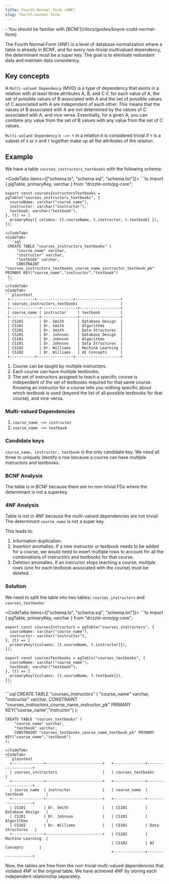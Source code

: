 ```yaml
---
title: Fourth Normal Form (4NF)
slug: fourth-normal-form
---
```



<Prerequisites>
- You should be familiar with [BCNF](/docs/guides/boyce-codd-normal-form)
</Prerequisites>

The Fourth Normal Form (4NF) is a level of database normalization where a table is already in BCNF, and for every non-trivial multivalued dependency, the determinant must be a super key. The goal is to eliminate redundant data and maintain data consistency.

## Key concepts

A `Multi-valued Dependency` (MVD) is a type of dependency that exists in a relation with at least three attributes A, B, and C if, for each value of A, the set of possible values of B associated with A and the set of possible values of C associated with A are independent of each other. This means that the values of B associated with A are not determined by the values of C associated with A, and vice versa. Essentially, for a given A, you can combine any value from the set of B values with any value from the set of C values.

`Multi-valued Dependency` `X ->> Y` in a relation `R` is considered trivial if `Y` is a subset of `X` or `X` and `Y` together make up all the attributes of the relation.

## Example

We have a table `courses_instructors_textbooks` with the following schema:

<CodeTabs items={["schema.ts", "schema.sql", "schema.txt"]}>
  <CodeTab>
    ```ts
    import { pgTable, primaryKey, varchar } from "drizzle-orm/pg-core";

    export const coursesInstructorsTextbooks = pgTable("courses_instructors_textbooks", {
      courseName: varchar("course_name"),
      instructor: varchar("instructor"),
      textbook: varchar("textbook"),
    }, (t) => [
      primaryKey({ columns: [t.courseName, t.instructor, t.textbook] }),
    ]);
   ```
  </CodeTab>
  <CodeTab>
    ```sql
    CREATE TABLE "courses_instructors_textbooks" (
    	"course_name" varchar,
    	"instructor" varchar,
    	"textbook" varchar,
    	CONSTRAINT "courses_instructors_textbooks_course_name_instructor_textbook_pk" PRIMARY KEY("course_name","instructor","textbook")
    );
    ```
  </CodeTab>
  <CodeTab>
  ```plaintext
    +-----------+----------------+--------------------+
    | courses_instructors_textbooks                   |
    +-------------+----------------+------------------+
    | course_name | instructor     | textbook         |
    +-------------+----------------+------------------+
    | CS101       | Dr. Smith      | Database Design  |
    | CS101       | Dr. Smith      | Algorithms       |
    | CS101       | Dr. Smith      | Data Structures  |
    | CS101       | Dr. Johnson    | Database Design  |
    | CS101       | Dr. Johnson    | Algorithms       |
    | CS101       | Dr. Johnson    | Data Structures  |
    | CS102       | Dr. Williams   | Machine Learning |
    | CS102       | Dr. Williams   | AI Concepts      |
    +-----------+----------------+--------------------+
  ```
  </CodeTab>
</CodeTabs>

1. Course can be taught by multiple instructors.
2. Each course can have multiple textbooks.
3. The set of instructors assigned to teach a specific course is independent of the set of textbooks required for that same course. Knowing an instructor for a course tells you nothing specific about which textbook is used (beyond the list of all possible textbooks for that course), and vice-versa.

### Multi-valued Dependencies

1. `course_name ->> instructor`
2. `course_name ->> textbook`

### Candidate keys

`course_name, instructor, textbook` is the only candidate key. We need all three to uniquely identify a row because a course can have multiple instructors and textbooks.

### BCNF Analysis

The table is in BCNF because there are no non-trivial FDs where the determinant is not a superkey.

### 4NF Analysis

Table is not in 4NF because the multi-valued dependencies are not trivial. The determinant `course_name` is not a super key.

This leads to:
1. Information duplication.
2. Insertion anomalies. If a new instructor or textbook needs to be added for a course, we would need to insert multiple rows to account for all the combinations of instructors and textbooks for that course.
3. Deletion anomalies. If an instructor stops teaching a course, multiple rows (one for each textbook associated with the course) must be deleted.

### Solution

We need to split the table into two tables: `courses_instructors` and `courses_textbooks`:

<CodeTabs items={["schema.ts", "schema.sql", "schema.txt"]}>
  <CodeTab>
    ```ts
    import { pgTable, primaryKey, varchar } from "drizzle-orm/pg-core";

    export const coursesInstructors = pgTable("courses_instructors", {
      courseName: varchar("course_name"),
      instructor: varchar("instructor"),
    }, (t) => [
      primaryKey({columns: [t.courseName, t.instructor]}),
    ]);

    export const coursesTextbooks = pgTable("courses_textbooks", {
      courseName: varchar("course_name"),
      textbook: varchar("textbook"),
    }, (t) => [
      primaryKey({columns: [t.courseName, t.textbook]}),
    ]);
    ```
  </CodeTab>
  <CodeTab>
  ```sql
    CREATE TABLE "courses_instructors" (
    	"course_name" varchar,
    	"instructor" varchar,
    	CONSTRAINT "courses_instructors_course_name_instructor_pk" PRIMARY KEY("course_name","instructor")
    );

    CREATE TABLE "courses_textbooks" (
    	"course_name" varchar,
    	"textbook" varchar,
    	CONSTRAINT "courses_textbooks_course_name_textbook_pk" PRIMARY KEY("course_name","textbook")
    );
  ```
  </CodeTab>
  <CodeTab>
  ```plaintext
    +--------------+-------------------------+   +--------------+-------------------+
    | courses_instructors                    |   | courses_textbooks                |
    +--------------+-------------------------+   +--------------+-------------------+
    | course_name  | instructor              |   | course_name  | textbook          |
    +--------------+-------------------------+   +--------------+-------------------+
    | CS101        | Dr. Smith               |   | CS101        | Database Design   |
    | CS101        | Dr. Johnson             |   | CS101        | Algorithms        |
    | CS102        | Dr. Williams            |   | CS101        | Data Structures   |
    +--------------+-------------------------+   | CS102        | Machine Learning  |
                                                 | CS102        | AI Concepts       |
                                                 +--------------+-------------------+
  ```
  </CodeTab>
</CodeTabs>

Now, the tables are free from the non-trivial multi-valued dependencies that violated 4NF in the original table. We have achieved 4NF by storing each independent relationship separately.
